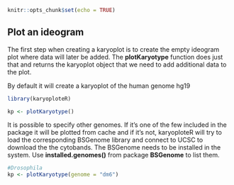 ```r
knitr::opts_chunk$set(echo = TRUE)

```

## Plot an ideogram

The first step when creating a karyoplot is to create the empty ideogram plot where 
data will later be added. The **plotKaryotype** function does just that and returns the
karyoplot object that we need to add additional data to the plot.

By default it will create a karyoplot of the human genome hg19


```r

library(karyoploteR)

kp <- plotKaryotype()

```

It is possible to specify other genomes. If it's one of the few included in the 
package it will be plotted from cache and if it's not, karyoploteR will try to load the 
corresponding BSGenome library and connect to UCSC to download the the cytobands. The 
BSGenome needs to be installed in the system. Use **installed.genomes()** from package 
**BSGenome** to list them.

```r

#Drosophila
kp <- plotKaryotype(genome = "dm6")

```



